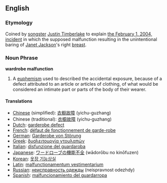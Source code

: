 {{Wikipedia}}
==English==

===Etymology===
Coined by [[songster]] [[w:Justin_Timberlake|Justin Timberlake]] to explain [[w:Super Bowl XXXVIII Halftime show controversy|the February 1, 2004, incident]] in which the supposed malfunction resulting in the unintentional baring of [[w:Janet_Jackson|Janet Jackson]]'s right [[breast]].

===Noun Phrase===
'''wardrobe malfunction'''

#A [[euphemism]] used to described the accidental exposure, because of a defect attributed to an article or articles of clothing, of what would be considered an intimate part or parts of the body of their wearer.

====Translations====
*[[Chinese]] (simplified): [[衣橱故障]] (yichu-guzhang)
*Chinese (traditional): [[衣櫥故障]] (yichu-guzhang)
*[[Dutch]]: [[garderobe defect]]
*[[French]]: [[défaut de fonctionnement de garde-robe]]
*[[German]]: [[Garderobe von Störung]]
*[[Greek]]: [[δυσλειτουργία ντουλαπών]]
*[[Italian]]: [[disfunzione del guardaroba]]
*[[Japanese]]: [[ワードローブの機能不全]] (wādorōbu no kinōfuzen)
*[[Korean]]: [[옷장 기능상실]]
*[[Latin]]: [[malfunctionamentum vestimentarium]]
*[[Russian]]: [[неисправность одежды]] (neispravnost odezhdy)
*[[Spanish]]: [[malfuncionamiento del guardarropa]]